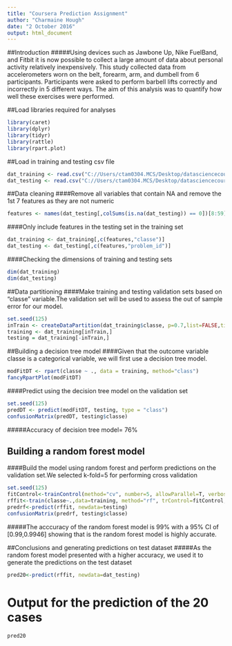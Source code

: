 ---
title: "Coursera Prediction Assignment"
author: "Charmaine Hough"
date: "2 October 2016"
output: html_document
---

##Introduction
#####Using devices such as Jawbone Up, Nike FuelBand, and Fitbit it is now possible to collect a large amount of data about personal activity relatively inexpensively. This study collected data from accelerometers worn on the belt, forearm, arm, and dumbell from 6 participants. Participants were asked to perform barbell lifts correctly and incorrectly in 5 different ways. The aim of this analysis was to quantify how well these exercises were performed.


##Load libraries required for analyses
```{r}
library(caret)
library(dplyr)
library(tidyr)
library(rattle)
library(rpart.plot)
```

##Load in training and testing csv file
```{r}
dat_training <- read.csv("C://Users/ctam0304.MCS/Desktop/datasciencecoursera/8.PracticalMachineLearning/pml-training.csv")
dat_testing <- read.csv("C://Users/ctam0304.MCS/Desktop/datasciencecoursera/8.PracticalMachineLearning/pml-testing.csv")
```

##Data cleaning
####Remove all variables that contain NA and remove the 1st 7 features as they are not numeric
```{r}
features <- names(dat_testing[,colSums(is.na(dat_testing)) == 0])[8:59]
```

####Only include features in the testing set in the training set
```{r}
dat_training <- dat_training[,c(features,"classe")]
dat_testing <- dat_testing[,c(features,"problem_id")]
```

####Checking the dimensions of training and testing sets
```{r}
dim(dat_training)
dim(dat_testing)
```

##Data partitioning
####Make training and testing validation sets based on "classe" variable.The validation set will be used to assess the out of sample error for our model.
```{r}
set.seed(125)
inTrain <- createDataPartition(dat_training$classe, p=0.7,list=FALSE,times=1)
training <- dat_training[inTrain,]
testing = dat_training[-inTrain,]
```


##Building a decision tree model
####Given that the outcome variable classe is a categorical variable, we will first use a decision tree model.
```{r}
modFitDT <- rpart(classe ~ ., data = training, method="class")
fancyRpartPlot(modFitDT)
```

####Predict using the decision tree model on the validation set
```{r}
set.seed(125)
predDT <- predict(modFitDT, testing, type = "class")
confusionMatrix(predDT, testing$classe)
```
#####Accuracy of decision tree model= 76%

## Building a random forest model
####Build the model using random forest and perform predictions on the validation set.We selected k-fold=5 for performing cross validation
```{r}
set.seed(125)
fitControl<-trainControl(method="cv", number=5, allowParallel=T, verbose=T)
rffit<-train(classe~.,data=training, method="rf", trControl=fitControl, verbose=F)
predrf<-predict(rffit, newdata=testing)
confusionMatrix(predrf, testing$classe)
```

#####The acccuracy of the random forest model is 99% with a 95% CI of [0.99,0.9946] showing that is the random forest model is highly accurate.

##Conclusions and generating predictions on test dataset
#####As the random forest model presented with a higher accuracy, we used it to generate the predictions on the test dataset

```{r}
pred20<-predict(rffit, newdata=dat_testing)
```

# Output for the prediction of the 20 cases 
```{r}
pred20
```



